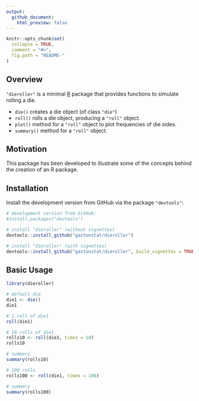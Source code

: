 ```yaml
---
output:
  github_document:
    html_preview: false
---
```


<!-- README.md is generated from README.Rmd. Please edit that file -->

```r
knitr::opts_chunk$set(
  collapse = TRUE,
  comment = "#>",
  fig.path = "README-"
)
```


## Overview

`"dieroller"` is a minimal [R](http://www.r-project.org/) package that
provides functions to simulate rolling a die.

  - `die()` creates a die object (of class `"die"`)
  - `roll()` rolls a die object, producing a `"roll"` object.
  - `plot()` method for a `"roll"` object to plot frequencies of die sides.
  - `summary()` method for a `"roll"` object.


## Motivation

This package has been developed to illustrate some of the concepts
behind the creation of an R package.


## Installation

Install the development version from GitHub via the package
`"devtools"`:

``` r
# development version from GitHub:
#install.packages("devtools")

# install "dieroller" (without vignettes)
devtools::install_github("gastonstat/dieroller")

# install "dieroller" (with vignettes)
devtools::install_github("gastonstat/dieroller", build_vignettes = TRUE)
```


## Basic Usage

```r
library(dieroller)

# default die
die1 <- die()
die1

# 1 roll of die1
roll(die1)

# 10 rolls of die1
rolls10 <- roll(die1, times = 10)
rolls10

# summary
summary(rolls10)

# 100 rolls
rolls100 <- roll(die1, times = 100)

# summary
summary(rolls100)
```
